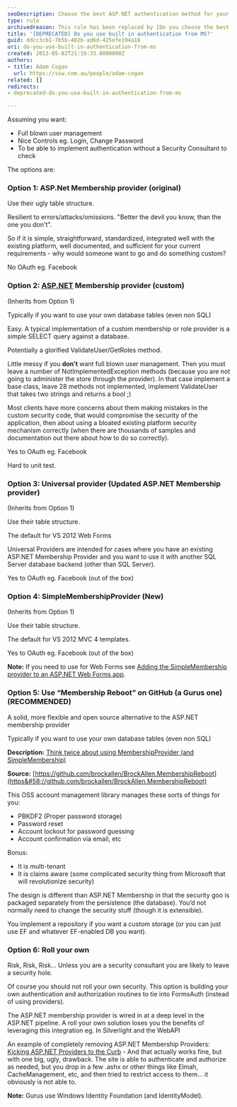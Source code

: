 ```yaml
---
seoDescription: Choose the best ASP.NET authentication method for your needs—whether using built-in providers or alternatives, ensuring security and efficiency in your implementation.
type: rule
archivedreason: This rule has been replaced by [Do you choose the best method of authentication for your situation?](/rules/choose-the-best-method-of-authentication-for-your-situation)
title: '[DEPRECATED] Do you use built in authentication from MS?'
guid: ddcc3cb1-7b5b-402b-ad6d-425efe194a18
uri: do-you-use-built-in-authentication-from-ms
created: 2013-05-02T21:19:33.0000000Z
authors:
- title: Adam Cogan
  url: https://ssw.com.au/people/adam-cogan
related: []
redirects:
- deprecated-do-you-use-built-in-authentication-from-ms

---
```


Assuming you want:

* Full blown user management
* Nice Controls eg. Login, Change Password
* To be able to implement authentication without a Security Consultant to check

The options are:
### Option 1: ASP.Net Membership provider (original)

Use their ugly table structure.

Resilient to errors/attacks/omissions. "Better the devil you know, than the one you don't".

So if it is simple, straightforward, standardized, integrated well with the existing platform, well documented, and sufficient for your current requirements - why would someone want to go and do something custom?

No OAuth eg. Facebook

### Option 2: [ASP.NET](http&#58;//www.asp.net/) Membership provider (custom)

(Inherits from Option 1)

Typically if you want to use your own database tables (even non SQL)

Easy. A typical implementation of a custom membership or role provider is a simple SELECT query against a database.

Potentially a glorified ValidateUser/GetRoles method.

Little messy if you  **don’t** want full blown user management. Then you must leave a number of NotImplementedException methods (because you are not going to administer the store through the provider). In that case implement a base class, leave 28 methods not implemented, implement ValidateUser that takes two strings and returns a bool ;)

Most clients have more concerns about them making mistakes in the custom security code, that would compromise the security of the application, then about using a bloated existing platform security mechanism correctly (when there are thousands of samples and documentation out there about how to do so correctly).

Yes to OAuth eg. Facebook

Hard to unit test.

### Option 3: Universal provider (Updated ASP.NET Membership provider)

(Inherits from Option 1)

Use their table structure.

The default for VS 2012 Web Forms

Universal Providers are intended for cases where you have an existing ASP.NET Membership Provider and you want to use it with another SQL Server database backend (other than SQL Server).

Yes to OAuth eg. Facebook (out of the box)

### Option 4: SimpleMembershipProvider (New)

(Inherits from Option 1)

Use their table structure.

The default for VS 2012 MVC 4 templates.

Yes to OAuth eg. Facebook (out of the box)

**Note:** If you need to use for Web Forms see [Adding the SimpleMembership provider to an ASP.NET Web Forms app](http&#58;//blogs.msmvps.com/luisabreu/blog/2012/09/24/adding-the-simplemembership-provider-to-an-asp-net-web-forms-app/).

### Option 5: Use “Membership Reboot” on GitHub (a Gurus one) (RECOMMENDED)

A solid, more flexible and open source alternative to the ASP.NET membership provider

Typically if you want to use your own database tables (even non SQL)

**Description:** [Think twice about using MembershipProvider (and SimpleMembership)](http&#58;//brockallen.com/2012/09/02/think-twice-about-using-membershipprovider-and-simplemembership/)

**Source:** [https://github.com/brockallen/BrockAllen.MembershipReboot](https&#58;//github.com/brockallen/BrockAllen.MembershipReboot)

This OSS account management library manages these sorts of things for you:

* PBKDF2 (Proper password storage)
* Password reset
* Account lockout for password guessing
* Account confirmation via email, etc

Bonus:

* It is multi-tenant
* It is claims aware (some complicated security thing from Microsoft that will revolutionize security)

The design is different than ASP.NET Membership in that the security goo is packaged separately from the persistence (the database). You’d not normally need to change the security stuff (though it is extensible).

You implement a repository if you want a custom storage (or you can just use EF and whatever EF-enabled DB you want).

### Option 6: Roll your own

Risk, Risk, Risk... Unless you are a security consultant you are likely to leave a security hole.

Of course you should not roll your own security. This option is building your own authentication and authorization routines to tie into FormsAuth (instead of using providers).

The ASP.NET membership provider is wired in at a deep level in the ASP.NET pipeline. A roll your own solution loses you the benefits of leveraging this integration eg. In Silverlight and the WebAPI

An example of completely removing ASP.NET Membership Providers: [Kicking ASP.NET Providers to the Curb](http&#58;//www.devproconnections.com/article/aspnet2/Kicking-ASP-NET-Providers-to-the-Curb-129584) - And that actually works fine, but with one big, ugly, drawback. The site is able to authenticate and authorize as needed, but you drop in a few .ashx or other things like Elmah, CacheManagement, etc, and then tried to restrict access to them... it obviously is not able to.

**Note:** Gurus use Windows Identity Foundation (and IdentityModel).